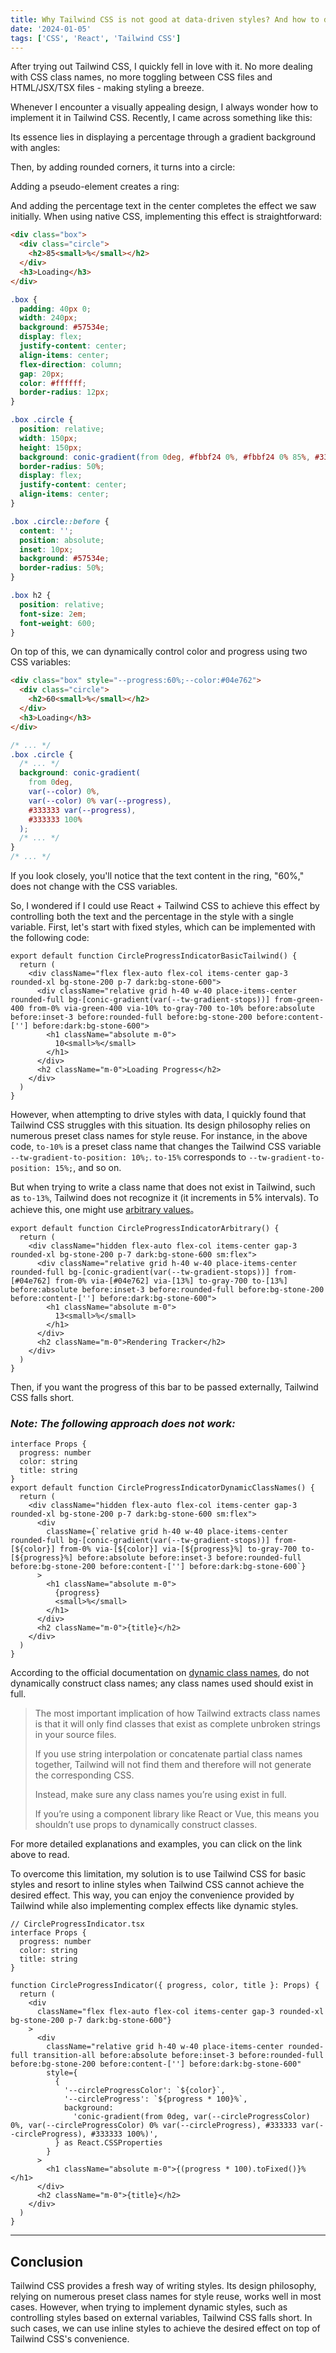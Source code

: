 ```yaml
---
title: Why Tailwind CSS is not good at data-driven styles? And how to deal with it?
date: '2024-01-05'
tags: ['CSS', 'React', 'Tailwind CSS']
---
```


After trying out Tailwind CSS, I quickly fell in love with it. No more dealing with CSS class names, no more toggling between CSS files and HTML/JSX/TSX files - making styling a breeze.

Whenever I encounter a visually appealing design, I always wonder how to implement it in Tailwind CSS. Recently, I came across something like this:

<CircleProgressIndicatorsThought step={4} />

Its essence lies in displaying a percentage through a gradient background with angles:

<CircleProgressIndicatorsThought step={1} />

Then, by adding rounded corners, it turns into a circle:

<CircleProgressIndicatorsThought step={2} />

Adding a pseudo-element creates a ring:

<CircleProgressIndicatorsThought step={3} />

And adding the percentage text in the center completes the effect we saw initially. When using native CSS, implementing this effect is straightforward:

```html
<div class="box">
  <div class="circle">
    <h2>85<small>%</small></h2>
  </div>
  <h3>Loading</h3>
</div>
```

```css
.box {
  padding: 40px 0;
  width: 240px;
  background: #57534e;
  display: flex;
  justify-content: center;
  align-items: center;
  flex-direction: column;
  gap: 20px;
  color: #ffffff;
  border-radius: 12px;
}

.box .circle {
  position: relative;
  width: 150px;
  height: 150px;
  background: conic-gradient(from 0deg, #fbbf24 0%, #fbbf24 0% 85%, #333333 85%, #333333 100%);
  border-radius: 50%;
  display: flex;
  justify-content: center;
  align-items: center;
}

.box .circle::before {
  content: '';
  position: absolute;
  inset: 10px;
  background: #57534e;
  border-radius: 50%;
}

.box h2 {
  position: relative;
  font-size: 2em;
  font-weight: 600;
}
```

On top of this, we can dynamically control color and progress using two CSS variables:

```html
<div class="box" style="--progress:60%;--color:#04e762">
  <div class="circle">
    <h2>60<small>%</small></h2>
  </div>
  <h3>Loading</h3>
</div>
```

```css
/* ... */
.box .circle {
  /* ... */
  background: conic-gradient(
    from 0deg,
    var(--color) 0%,
    var(--color) 0% var(--progress),
    #333333 var(--progress),
    #333333 100%
  );
  /* ... */
}
/* ... */
```

If you look closely, you'll notice that the text content in the ring, "60%," does not change with the CSS variables.

So, I wondered if I could use React + Tailwind CSS to achieve this effect by controlling both the text and the percentage in the style with a single variable. First, let's start with fixed styles, which can be implemented with the following code:

```tsx
export default function CircleProgressIndicatorBasicTailwind() {
  return (
    <div className="flex flex-auto flex-col items-center gap-3 rounded-xl bg-stone-200 p-7 dark:bg-stone-600">
      <div className="relative grid h-40 w-40 place-items-center rounded-full bg-[conic-gradient(var(--tw-gradient-stops))] from-green-400 from-0% via-green-400 via-10% to-gray-700 to-10% before:absolute before:inset-3 before:rounded-full before:bg-stone-200 before:content-[''] before:dark:bg-stone-600">
        <h1 className="absolute m-0">
          10<small>%</small>
        </h1>
      </div>
      <h2 className="m-0">Loading Progress</h2>
    </div>
  )
}
```

<CircleProgressIndicatorsBasicTailwind />

However, when attempting to drive styles with data, I quickly found that Tailwind CSS struggles with this situation. Its design philosophy relies on numerous preset class names for style reuse. For instance, in the above code, `to-10%` is a preset class name that changes the Tailwind CSS variable `--tw-gradient-to-position: 10%;`. `to-15%` corresponds to `--tw-gradient-to-position: 15%;`, and so on.

But when trying to write a class name that does not exist in Tailwind, such as `to-13%`, Tailwind does not recognize it (it increments in 5% intervals). To achieve this, one might use [arbitrary values](https://tailwindcss.com/docs/gradient-color-stops#arbitrary-values)。

```tsx
export default function CircleProgressIndicatorArbitrary() {
  return (
    <div className="hidden flex-auto flex-col items-center gap-3 rounded-xl bg-stone-200 p-7 dark:bg-stone-600 sm:flex">
      <div className="relative grid h-40 w-40 place-items-center rounded-full bg-[conic-gradient(var(--tw-gradient-stops))] from-[#04e762] from-0% via-[#04e762] via-[13%] to-gray-700 to-[13%] before:absolute before:inset-3 before:rounded-full before:bg-stone-200 before:content-[''] before:dark:bg-stone-600">
        <h1 className="absolute m-0">
          13<small>%</small>
        </h1>
      </div>
      <h2 className="m-0">Rendering Tracker</h2>
    </div>
  )
}
```

<CircleProgressIndicatorsArbitrary />

Then, if you want the progress of this bar to be passed externally, Tailwind CSS falls short.

### _Note: The following approach does not work:_

```tsx
interface Props {
  progress: number
  color: string
  title: string
}
export default function CircleProgressIndicatorDynamicClassNames() {
  return (
    <div className="hidden flex-auto flex-col items-center gap-3 rounded-xl bg-stone-200 p-7 dark:bg-stone-600 sm:flex">
      <div
        className={`relative grid h-40 w-40 place-items-center rounded-full bg-[conic-gradient(var(--tw-gradient-stops))] from-[${color}] from-0% via-[${color}] via-[${progress}%] to-gray-700 to-[${progress}%] before:absolute before:inset-3 before:rounded-full before:bg-stone-200 before:content-[''] before:dark:bg-stone-600`}
      >
        <h1 className="absolute m-0">
          {progress}
          <small>%</small>
        </h1>
      </div>
      <h2 className="m-0">{title}</h2>
    </div>
  )
}
```

According to the official documentation on [dynamic class names](https://tailwindcss.com/docs/content-configuration#dynamic-class-names), do not dynamically construct class names; any class names used should exist in full.

<blockquote>
The most important implication of how Tailwind extracts class names is that it will only find classes that exist as complete unbroken strings in your source files.

If you use string interpolation or concatenate partial class names together, Tailwind will not find them and therefore will not generate the corresponding CSS.

Instead, make sure any class names you’re using exist in full.

If you’re using a component library like React or Vue, this means you shouldn’t use props to dynamically construct classes.

</blockquote>

For more detailed explanations and examples, you can click on the link above to read.

To overcome this limitation, my solution is to use Tailwind CSS for basic styles and resort to inline styles when Tailwind CSS cannot achieve the desired effect. This way, you can enjoy the convenience provided by Tailwind while also implementing complex effects like dynamic styles.

```tsx
// CircleProgressIndicator.tsx
interface Props {
  progress: number
  color: string
  title: string
}

function CircleProgressIndicator({ progress, color, title }: Props) {
  return (
    <div
      className="flex flex-auto flex-col items-center gap-3 rounded-xl bg-stone-200 p-7 dark:bg-stone-600"}
    >
      <div
        className="relative grid h-40 w-40 place-items-center rounded-full transition-all before:absolute before:inset-3 before:rounded-full before:bg-stone-200 before:content-[''] before:dark:bg-stone-600"
        style={
          {
            '--circleProgressColor': `${color}`,
            '--circleProgress': `${progress * 100}%`,
            background:
              'conic-gradient(from 0deg, var(--circleProgressColor) 0%, var(--circleProgressColor) 0% var(--circleProgress), #333333 var(--circleProgress), #333333 100%)',
          } as React.CSSProperties
        }
      >
        <h1 className="absolute m-0">{(progress * 100).toFixed()}%</h1>
      </div>
      <h2 className="m-0">{title}</h2>
    </div>
  )
}
```

<CircleProgressIndicators />

---

## Conclusion

Tailwind CSS provides a fresh way of writing styles. Its design philosophy, relying on numerous preset class names for style reuse, works well in most cases. However, when trying to implement dynamic styles, such as controlling styles based on external variables, Tailwind CSS falls short. In such cases, we can use inline styles to achieve the desired effect on top of Tailwind CSS's convenience.
